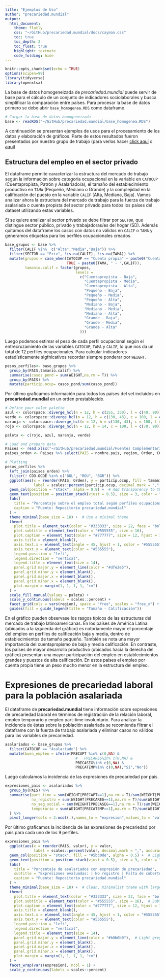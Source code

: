 ```yaml
---
title: "Ejemplos de Uso"
author: "precariedad.mundial"
output: 
  html_document:
    theme: flatly   
    css: "~/GitHub/precariedad.mundial/docs/cayman.css"
    toc: true
    toc_depth: 2
    toc_float: true
    highlight: textmate
    code_folding: hide
---
```


```r
knitr::opts_chunk$set(echo = TRUE)
options(scipen=99)
library(tidyverse)
library(openxlsx)
```

La base de datos homogeneizada de *precariedad.mundial* puede servir de base para el cálculo de un conjunto de indicadores sociolaborales y busca simplificar la comparación entre países. Para procesar la base de datos primero se debe abrir `base_homogenea.RDS` como dataframe. 

```r
# Cargar la base de datos homogeneizada
base <- readRDS("~/GitHub/precariedad.mundial/base_homogenea.RDS")
```

A continuación se presentan ejemplos de usos para el procesamiento de los datos y elaboración de gráficos. Parte de estos resultados fueron presentados por nuestro grupo de trabajo (para verlos hacer [click aquí](https://www.unse.edu.ar/trabajoysociedad/38%20GRANA%20ET%20ALT%20La%20calidad%20del%20empleo%20en%20la%20Argentina.pdf) o [aquí](https://doi.org/10.15446/ede.v32n61.100343)).

## Estructura del empleo en el sector privado

El dataframe permite caracterizar la estructura del mercado de trabajo según la información sobre categoría ocupacional en la variable en ```CATOCUP``` (Cuentapropista, Patrón y Asalariado/a), el tamaño del establecimiento productivo en ```TAMA``` (Pequeño, Mediano o Grande) y la complejidad en la calificación del puesto en la variable ```CALIF``` (Alta, Mediana, Baja). Vamos analizar ahora la estructura del mercado de trabajo para la fuerza de trabajo asalariada o cuenta propista del sector privado para todos los países del dataset utilizando estas variables.

Si se quiere analizar al sector privado se debe filtrar por ```SECTOR```, que distingue sector público, privado y trabajadoras/es del hogar (SD). Además quitamos del dataframe los casos con datos no válidos en ```CALIF``` o ```TAMA``` y generamos etiquetas para los perfiles ocupacionales creados.

```r
base_grupos <- base %>% 
  filter(CALIF %in%  c("Alta","Media","Baja")) %>% 
  filter(SECTOR == "Priv", !is.na(CALIF), !is.na(TAMA)) %>%
  mutate(grupos = case_when(CATOCUP == "Cuenta propia" ~ paste0("Cuentapropista - ",CALIF),
                            TRUE ~ paste0(TAMA, " - ",CALIF)),
         tamanio.calif = factor(grupos,
                                levels = 
                                  c("Cuentapropista - Baja",
                                    "Cuentapropista - Media",
                                    "Cuentapropista - Alta",
                                    "Pequeño - Baja",
                                    "Pequeño - Media",
                                    "Pequeño - Alta",
                                    "Mediano - Baja",
                                    "Mediano - Media", 
                                    "Mediano - Alta",
                                    "Grande - Baja",
                                    "Grande - Media",
                                    "Grande - Alta"
                                  ))) 
```

Luego podemos estimar el peso de cada perfil ocupacional según el entrecruzamiento de las variables ```CATOCUP```, ```TAMA``` y ```CALIF```, lo que nos da un total de 12 perfiles ocupacionales. Para calcular indicadores estadísticamente sigfnicativos recordar siempre ponderar por ```WEIGHT```.

```r
pesos_perfiles<- base_grupos %>% 
  group_by(PAIS,tamanio.calif) %>% 
  summarise(casos_pond = sum(WEIGHT,na.rm = T)) %>% 
  group_by(PAIS) %>% 
  mutate(particip.ocup= casos_pond/sum(casos_pond))
```

Por último graficamos información para todos los países del set incluidos en **precariedad.mundial** en un orden prestablecido.

```r
# Define your color palette
azul <- colorspace::diverge_hcl(n = 12, h = c(255, 330), l = c(40, 90))[c(4, 2, 1)]
verde <- colorspace::diverge_hcl(n = 12, h = c(130, 43), c = 100, l = c(70, 90))[c(4, 2, 1)]
naranja <- colorspace::diverge_hcl(n = 12, h = c(130, 43), c = 100, l = c(70, 90))[c(10, 11, 12)]
rojo <- colorspace::diverge_hcl(n = 12, h = 14, c = 100, l = c(70, 90))[c(10, 11, 12)]

paleta <- c(rojo, azul, naranja, verde)

# Load and prepare data
Paises <- read.xlsx("~/GitHub/precariedad.mundial/Fuentes Complementarias/Prod y Salarios.xlsx", sheet = "Paises")
paises_orden <- Paises %>% select(PAIS = nombre.pais, region, Orden, COD.OCDE)

# Plotting
pesos_perfiles %>% 
  left_join(paises_orden) %>% 
  filter(! COD.OCDE %in% c("BOL", "ROU", "BGR")) %>% 
  ggplot(aes(x = reorder(PAIS, Orden), y = particip.ocup, fill = tamanio.calif, group = tamanio.calif,
             label = scales::percent(particip.ocup, decimal.mark = ",", accuracy = 0.1))) +
  geom_col(position = "stack", alpha = 0.9) +  # Add transparency to the bars
  geom_text(position = position_stack(vjust = 0.5), size = 3, color = "black") +  # White text on bars
  labs(
    title = "Porcentaje sobre el empleo total según perfiles ocupacionales",
    caption = "Fuente: Repositorio precariedad.mundial"
  ) +
  theme_minimal(base_size = 18) +  # Use a minimal theme
  theme(
    plot.title = element_text(color = "#333333", size = 22, face = "bold"),
    plot.subtitle = element_text(color = "#555555", size = 16),
    plot.caption = element_text(color = "#777777", size = 12, hjust = 1),
    axis.title = element_blank(),
    axis.text.x = element_text(angle = 45, hjust = 1, color = "#555555"),
    axis.text.y = element_text(color = "#555555"),
    legend.position = "left",
    legend.direction = "vertical",
    legend.title = element_text(size = 14),
    panel.grid.major.y = element_line(color = "#dfe2e5"),
    panel.grid.minor.y = element_blank(),
    panel.grid.major.x = element_blank(),
    panel.grid.minor.x = element_blank(),
    plot.margin = margin(1, 1, 1, 1, "cm")
  ) +
  scale_fill_manual(values = paleta) +
  scale_y_continuous(labels = scales::percent) +
  facet_grid(cols = vars(region), space = "free", scales = "free_x") +
  guides(fill = guide_legend(title = "Tamaño - Calificación"))

```
 
En el gráfico pueden observase los rasgos típicos de las estructuras del mercado de trabajo latinoamericanas. En los países de América Latina (ubicados a la izquierda del gráfico) es notoriamente mayor el porcentaje del empleo en perfiles de calificación baja y media, dentro de establecimientos de tamaño pequeño. También se nota una mayor importancia del cuentapropismo de baja y media calificación. En contraste, los países de mayor desarrollo productivo (ubicados hacia la derecha del gráfico) presentan una mayor participación del empleo en establecimientos grandes y puestos de alta calificación. En estos países el empleo por cuenta propia tiene un peso mucho menor en la estructura del empleo.

# Expresiones de precariedad laboral para la población asalariada

El dataframe de **precariedad.mundial** tiene información sobre expresiones de precariedad laboral en términos de registración de la relación laboral, empleo temporario y empleo part-time involuntario. Para analizar la incidencia de éstas sobre la población asalariada se recomienda filtrar el dataframe con la fuerza de trabajo asalariada y eliminar casos no válidos para las variables de precariedad.

```r

asalariados <- base_grupos %>% 
  filter(CATOCUP == "Asalariado") %>% 
  mutate(buen_empleo = ifelse(PRECAPT %in% c(0,NA) &
                                #   PRECAREG%in% c(0,NA) &
                                PRECASEG%in% c(0,NA) &
                                PRECATEMP%in% c(0,NA),"Si","No"))
```

Luego calculamos la incidencia de las expresiones de precariedad por pais.


```r

expresiones_pais <- asalariados %>% 
  group_by(PAIS) %>% 
  summarise(part_time = sum(WEIGHT[PRECAPT==1],na.rm = T)/sum(WEIGHT[PRECAPT %in% 0:1],na.rm = T),
            no_registro = sum(WEIGHT[PRECAREG==1],na.rm = T)/sum(WEIGHT[PRECAREG %in% 0:1],na.rm = T),
            no_seg_social = sum(WEIGHT[PRECASEG==1],na.rm = T)/sum(WEIGHT[PRECASEG %in% 0:1],na.rm = T),
            temporario = sum(WEIGHT[PRECATEMP==1],na.rm = T)/sum(WEIGHT[PRECATEMP %in% 0:1],na.rm = T),
  ) %>% 
  pivot_longer(cols = 2:ncol(.),names_to = "expresion",values_to = "valor")
```

Por último graficamos la incidencia de las expresiones de precariedad por pais para cada uno de los 9 perfiles.


```r

expresiones_pais %>% 
  ggplot(aes(x = reorder(PAIS, valor), y = valor,
             label = scales::percent(valor, decimal.mark = ",", accuracy = 0.1))) +
  geom_col(position = "stack", fill = "#5bc0de", alpha = 0.5) +  # Lighter blue and transparency
  geom_text(position = position_stack(vjust = 0.5), size = 3, color = "black") +  
  labs(
    title = "Porcentaje de asalariados con expresión de precariedad",
    subtitle = "Expresiones evaluadas: | No registro | Falta de cobertura social | Part Time Involuntario | Empleo de duración determinada",
    caption = "Fuente: Repositorio precariedad.mundial"
  ) +
  theme_minimal(base_size = 18) +  # Clean, minimalist theme with larger text
  theme(
    plot.title = element_text(color = "#333333", size = 22, face = "bold"),  # Dark title
    plot.subtitle = element_text(color = "#555555", size = 16),  # Subtle subtitle color
    plot.caption = element_text(color = "#777777", size = 12, hjust = 1),  # Caption styling
    axis.title = element_blank(),
    axis.text.x = element_text(angle = 45, hjust = 1, color = "#555555"),  # Grey axis labels
    axis.text.y = element_text(color = "#555555"),
    legend.position = "left",
    legend.direction = "vertical",
    legend.title = element_text(size = 14),
    panel.grid.major.y = element_line(color = "#b0b0b0"),  # Light grey grid lines
    panel.grid.minor.y = element_blank(),
    panel.grid.major.x = element_blank(),
    panel.grid.minor.x = element_blank(),
    plot.margin = margin(1, 1, 1, 1, "cm")
  ) +
  facet_wrap(vars(expresion), ncol = 1) +
  scale_y_continuous(labels = scales::percent)



```